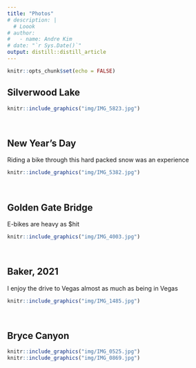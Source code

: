 ```yaml
---
title: "Photos"
# description: |
  # Loook
# author:
#   - name: Andre Kim
# date: "`r Sys.Date()`"
output: distill::distill_article
---
```


```r
knitr::opts_chunk$set(echo = FALSE)
```


## Silverwood Lake
```r
knitr::include_graphics("img/IMG_5823.jpg")
```

<br>

## New Year's Day
Riding a bike through this hard packed snow was an experience  

```r
knitr::include_graphics("img/IMG_5382.jpg")
```

<br>

## Golden Gate Bridge
E-bikes are heavy as $hit  

```r
knitr::include_graphics("img/IMG_4003.jpg")
```

<br>

## Baker, 2021
I enjoy the drive to Vegas almost as much as being in Vegas  

```r
knitr::include_graphics("img/IMG_1485.jpg")
```

<br>

## Bryce Canyon
```r
knitr::include_graphics("img/IMG_0525.jpg")
knitr::include_graphics("img/IMG_0869.jpg")
```
